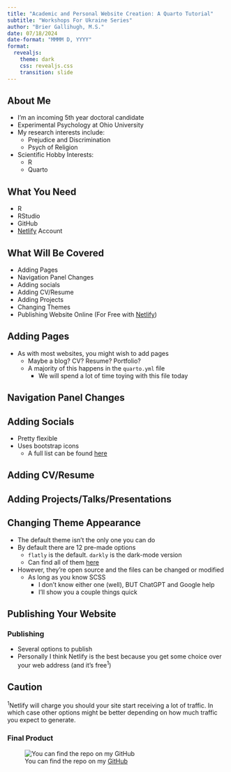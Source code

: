 ```yaml
---
title: "Academic and Personal Website Creation: A Quarto Tutorial"
subtitle: "Workshops For Ukraine Series"
author: "Brier Gallihugh, M.S."
date: 07/18/2024
date-format: "MMMM D, YYYY"
format: 
  revealjs:
    theme: dark
    css: revealjs.css
    transition: slide
---
```


## About Me

-   I'm an incoming 5th year doctoral candidate <br>
-   Experimental Psychology at Ohio University <br>
-   My research interests include:
    -   Prejudice and Discrimination
    -   Psych of Religion
-   Scientific Hobby Interests:
    -   R
    -   Quarto

## What You Need

-   R
-   RStudio
-   GitHub
-   [Netlify](https://app.netlify.com) Account

## What Will Be Covered

-   Adding Pages
-   Navigation Panel Changes
-   Adding socials
-   Adding CV/Resume
-   Adding Projects
-   Changing Themes
-   Publishing Website Online (For Free with [Netlify](https://app.netlify.com))

## Adding Pages

- As with most websites, you might wish to add pages
  - Maybe a blog? CV? Resume? Portfolio?
  - A majority of this happens in the `quarto.yml` file
    - We will spend a lot of time toying with this file today

## Navigation Panel Changes

## Adding Socials

- Pretty flexible
- Uses bootstrap icons
  - A full list can be found [here](https://icons.getbootstrap.com/)

## Adding CV/Resume

## Adding Projects/Talks/Presentations

## Changing Theme Appearance

- The default theme isn't the only one you can do
- By default there are 12 pre-made options
  - `flatly` is the default. `darkly` is the dark-mode version
  - Can find all of them [here](https://github.com/quarto-dev/quarto-cli/tree/main/src/resources/formats/revealjs/themes)
- However, they're open source and the files can be changed or modified
  - As long as you know SCSS
    - I don't know either one (well), BUT ChatGPT and Google help
    - I'll show you a couple things quick

## Publishing Your Website

::::{.panel-tabset}

### Publishing

- Several options to publish
- Personally I think Netlify is the best because you get some choice over your web address (and it's free^1^)
  
:::{.callout-important}
# Caution
^1^Netlify will charge you should your site start receiving a lot of traffic. In which case other options might be better depending on how much traffic you expect to generate.
:::

### Final Product

![You can find the repo on my [GitHub](https://github.com/bsgallih12/Personal-Website)](final_product.png)

::::
